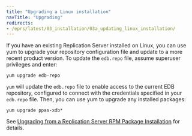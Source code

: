 ```yaml
---
title: "Upgrading a Linux installation"
navTitle: "Upgrading"
redirects:
- /eprs/latest/03_installation/03a_updating_linux_installation/
---
```


If you have an existing Replication Server installed on Linux, you can use yum to upgrade your repository configuration file and update to a more recent product version. To update the `edb.repo` file, assume superuser privileges and enter:

`yum upgrade edb-repo`

`yum` will update the `edb.repo` file to enable access to the current EDB repository, configured to connect with the credentials specified in your `edb.repo` file. Then, you can use yum to upgrade any installed packages:

`yum upgrade ppas-xdb*`

See [Upgrading from a Replication Server RPM Package Installation](../10_appendix/01_upgrading_to_xdb6_2/03_upgrading_with_xdb_rpm_package/) for details.

